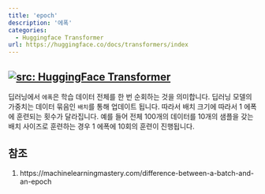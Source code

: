 ```yaml
---
title: 'epoch'
description: '에폭'
categories:
  - Huggingface Transformer
url: https://huggingface.co/docs/transformers/index
---
```

<a href="https://huggingface.co/docs/transformers/index" target="_blank"><img   loading="lazy" alt="src: HuggingFace Transformer" src="https://img.shields.io/badge/문서-Huggingface_Transformer-blue" ></a>
---
딥러닝에서 `에폭`은 학습 데이터 전체를 한 번 순회하는 것을 의미합니다. 딥러닝 모델의 가중치는 데이터 묶음인 `배치`를 통해 업데이트 됩니다. 따라서 배치 크기에 따라서 1 에폭에 훈련되는 횟수가 달라집니다. 예를 들어 전체 100개의 데이터를 10개의 샘플을 갖는 배치 사이즈로 훈련하는 경우 1 에폭에 10회의 훈련이 진행됩니다.

## 참조
1. https://machinelearningmastery.com/difference-between-a-batch-and-an-epoch